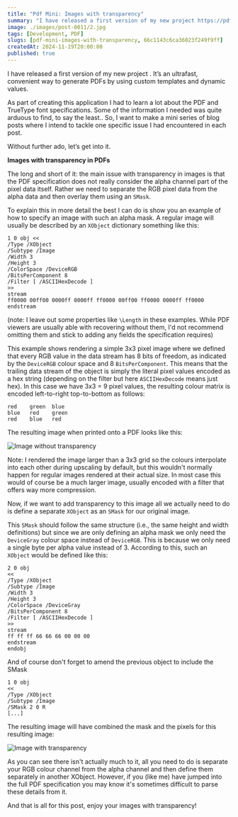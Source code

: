 ```yaml
---
title: "Pdf Mini: Images with transparency"
summary: "I have released a first version of my new project https://pdfblaze.com. It’s an ultrafast, convenient way to generate PDFs by using custom templates and dynamic values."
image: ./images/post-0011/2.jpg
tags: [Development, PDF]
slugs: [pdf-mini-images-with-transparency, 66c1143c6ca36023f249f9ff]
createdAt: 2024-11-19T20:00:00
published: true
---
```


I have released a first version of my new project <Ref href="https://pdfblaze.com" />. It’s an ultrafast, convenient way to generate PDFs by using custom templates and dynamic values.

As part of creating this application I had to learn a lot about the PDF and TrueType font specifications. Some of the information I needed was quite arduous to find, to say the least.. So, I want to make a mini series of blog posts where I intend to tackle one specific issue I had encountered in each post.

Without further ado, let’s get into it.

**Images with transparency in PDFs**

The long and short of it: the main issue with transparency in images is that the PDF specification does not really consider the alpha channel part of the pixel data itself. Rather we need to separate the RGB pixel data from the alpha data and then overlay them using an `SMask`.

To explain this in more detail the best I can do is show you an example of how to specify an image with such an alpha mask. A regular image will usually be described by an `XObject` dictionary something like this:

```
1 0 obj <<
/Type /XObject
/Subtype /Image
/Width 3
/Height 3
/ColorSpace /DeviceRGB
/BitsPerComponent 8
/Filter [ /ASCIIHexDecode ]
>>
stream
ff0000 00ff00 0000ff 0000ff ff0000 00ff00 ff0000 0000ff ff0000
endstream
```
(note: I leave out some properties like `\Length` in these examples. While PDF viewers are usually able with recovering without them, I'd not recommend omitting them and stick to adding any fields the specification requires)

This example shows rendering a simple 3x3 pixel image where we defined that every RGB value in the data stream has 8 bits of freedom, as indicated by the `DeviceRGB` colour space and 8 `BitsPerComponent`. This means that the trailing data stream of the object is simply the literal pixel values encoded as a hex string (depending on the filter but here `ASCIIHexDecode` means just hex). In this case we have 3x3 = 9 pixel values, the resulting colour matrix is encoded left-to-right top-to-bottom as follows:

```
red    green  blue
blue   red    green
red    blue   red
```

The resulting image when printed onto a PDF looks like this:

<Image src={firstImage} alt="Image without transparency" width={200} />

Note: I rendered the image larger than a 3x3 grid so the colours interpolate into each other during upscaling by default, but this wouldn't normally happen for regular images rendered at their actual size. In most case this would of course be a much larger image, usually encoded with a filter that offers way more compression.

Now, if we want to add transparency to this image all we actually need to do is define a separate `XObject` as an `SMask` for our original image.

This `SMask` should follow the same structure (i.e., the same height and width definitions) but since we are only defining an alpha mask we only need the `DeviceGray` colour space instead of `DeviceRGB`. This is because we only need a single byte per alpha value instead of 3. According to this, such an `XObject` would be defined like this:

```
2 0 obj
<<
/Type /XObject
/Subtype /Image
/Width 3
/Height 3
/ColorSpace /DeviceGray
/BitsPerComponent 8
/Filter [ /ASCIIHexDecode ]
>>
stream
ff ff ff 66 66 66 00 00 00
endstream
endobj
```

And of course don't forget to amend the previous object to include the SMask
```
1 0 obj
<<
/Type /XObject
/Subtype /Image
/SMask 2 0 R
[...]
```

The resulting image will have combined the mask and the pixels for this resulting image:


<Image src={secondImage} alt="Image with transparency" width={200} />

As you can see there isn't actually much to it, all you need to do is separate your RGB colour channel from the alpha channel and then define them separately in another XObject. However, if you (like me) have jumped into the full PDF specification you may know it's sometimes difficult to parse these details from it.

And that is all for this post, enjoy your images with transparency!
